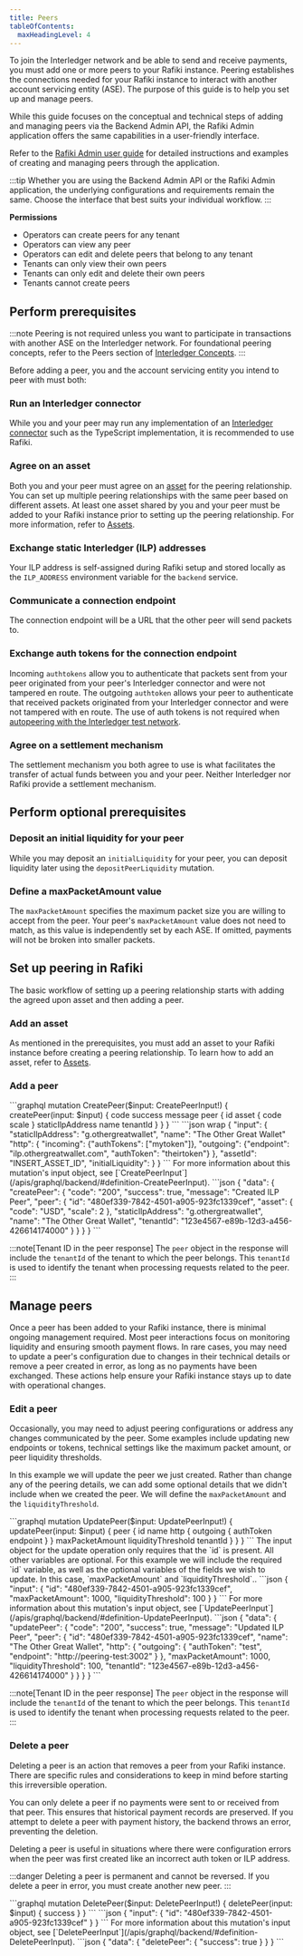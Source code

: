 ```yaml
---
title: Peers
tableOfContents:
  maxHeadingLevel: 4
---
```



To join the Interledger network and be able to send and receive payments, you must add one or more peers to your Rafiki instance. Peering establishes the connections needed for your Rafiki instance to interact with another account servicing entity (ASE). The purpose of this guide is to help you set up and manage peers.

While this guide focuses on the conceptual and technical steps of adding and managing peers via the Backend Admin API, the Rafiki Admin application offers the same capabilities in a user-friendly interface.

Refer to the [Rafiki Admin user guide](/admin/admin-user-guide#peers) for detailed instructions and examples of creating and managing peers through the application.

:::tip
Whether you are using the Backend Admin API or the Rafiki Admin application, the underlying configurations and requirements remain the same. Choose the interface that best suits your individual workflow.
:::

**Permissions**

- Operators can create peers for any tenant
- Operators can view any peer
- Operators can edit and delete peers that belong to any tenant
- Tenants can only view their own peers
- Tenants can only edit and delete their own peers
- Tenants cannot create peers

## Perform prerequisites

:::note
Peering is not required unless you want to participate in transactions with another ASE on the Interledger network. For foundational peering concepts, refer to the Peers section of [Interledger Concepts](/overview/concepts/interledger/#peers).
:::

Before adding a peer, you and the account servicing entity you intend to peer with must both:

### Run an Interledger connector

While you and your peer may run any implementation of an [Interledger connector](/integration/deployment/services/backend-service#interledger-connector) such as the <LinkOut href="https://github.com/interledger/interledgerjs">TypeScript implementation</LinkOut>, it is recommended to use Rafiki.

### Agree on an asset

Both you and your peer must agree on an [asset](/overview/concepts/accounting#assets) for the peering relationship. You can set up multiple peering relationships with the same peer based on different assets. At least one asset shared by you and your peer must be added to your Rafiki instance prior to setting up the peering relationship. For more information, refer to [Assets](/integration/requirements/assets/).

### Exchange static Interledger (ILP) addresses

Your <LinkOut href="https://interledger.org/developers/rfcs/ilp-addresses/">ILP address</LinkOut> is self-assigned during Rafiki setup and stored locally as the `ILP_ADDRESS` environment variable for the `backend` service.

### Communicate a connection endpoint

The connection endpoint will be a URL that the other peer will send packets to.

### Exchange auth tokens for the connection endpoint

Incoming `authtokens` allow you to authenticate that packets sent from your peer originated from your peer's Interledger connector and were not tampered en route. The outgoing `authtoken` allows your peer to authenticate that received packets originated from your Interledger connector and were not tampered with en route. The use of auth tokens is not required when [autopeering with the Interledger test network](/integration/playground/autopeering).

### Agree on a settlement mechanism

The settlement mechanism you both agree to use is what facilitates the transfer of actual funds between you and your peer. Neither Interledger nor Rafiki provide a settlement mechanism.

## Perform optional prerequisites

### Deposit an initial liquidity for your peer

While you may deposit an `initialLiquidity` for your peer, you can deposit liquidity later using the `depositPeerLiquidity` mutation.

### Define a maxPacketAmount value

The `maxPacketAmount` specifies the maximum packet size you are willing to accept from the peer. Your peer's `maxPacketAmount` value does not need to match, as this value is independently set by each ASE. If omitted, payments will not be broken into smaller packets.

## Set up peering in Rafiki

The basic workflow of setting up a peering relationship starts with adding the agreed upon asset and then adding a peer.

### Add an asset

As mentioned in the prerequisites, you must add an asset to your Rafiki instance before creating a peering relationship. To learn how to add an asset, refer to [Assets](/integration/requirements/assets/).

### Add a peer

<Tabs>
  <TabItem label="Operation">
    ```graphql
    mutation CreatePeer($input: CreatePeerInput!) {
      createPeer(input: $input) {
        code
        success
        message
        peer {
          id
          asset {
            code
            scale
          }
          staticIlpAddress
          name
          tenantId
        }
      }
    }
    ```
  </TabItem>
  <TabItem label="Variables">
    ```json wrap
    {
      "input": {
      "staticIlpAddress": "g.othergreatwallet",
      "name": "The Other Great Wallet"
      "http": {
          "incoming": {"authTokens": ["mytoken"]},
          "outgoing": {"endpoint": "ilp.othergreatwallet.com", "authToken": "theirtoken"}
        },
      "assetId": "INSERT_ASSET_ID",
      "initialLiquidity": <optionally, an initial amount of liquidity to provision. Liquidity can also be deposited via the `DepositPeerLiquidity` mutation>
      }
    }
    ```
    For more information about this mutation's input object, see [`CreatePeerInput`](/apis/graphql/backend/#definition-CreatePeerInput).

<TenantIdHmacNote />

  </TabItem>
  <TabItem label="Response">
    ```json
    {
      "data": {
        "createPeer": {
          "code": "200",
          "success": true,
          "message": "Created ILP Peer",
          "peer": {
            "id": "480ef339-7842-4501-a905-923fc1339cef",
            "asset": {
              "code": "USD",
              "scale": 2
            },
            "staticIlpAddress": "g.othergreatwallet",
            "name": "The Other Great Wallet",
            "tenantId": "123e4567-e89b-12d3-a456-426614174000"
          }
        }
      }
    }
    ```

:::note[Tenant ID in the peer response]
The `peer` object in the response will include the `tenantId` of the tenant to which the peer belongs. This `tenantId` is used to identify the tenant when processing requests related to the peer.
:::

  </TabItem>
</Tabs>

## Manage peers

Once a peer has been added to your Rafiki instance, there is minimal ongoing management required. Most peer interactions focus on monitoring liquidity and ensuring smooth payment flows. In rare cases, you may need to update a peer's configuration due to changes in their technical details or remove a peer created in error, as long as no payments have been exchanged. These actions help ensure your Rafiki instance stays up to date with operational changes.

### Edit a peer

Occasionally, you may need to adjust peering configurations or address any changes communicated by the peer. Some examples include updating new endpoints or tokens, technical settings like the maximum packet amount, or peer liquidity thresholds.

In this example we will update the peer we just created. Rather than change any of the peering details, we can add some optional details that we didn't include when we created the peer. We will define the `maxPacketAmount` and the `liquidityThreshold`.

<Tabs>
  <TabItem label="Operation">
    ```graphql
    mutation UpdatePeer($input: UpdatePeerInput!) {
      updatePeer(input: $input) {
        peer {
          id
          name
          http {
            outgoing {
              authToken
              endpoint
            }
          }
          maxPacketAmount
          liquidityThreshold
          tenantId
        }
      }
    }
    ```
  </TabItem>
  <TabItem label="Variables">
  The input object for the update operation only requires that the `id` is present. All other variables are optional. For this example we will include the required `id` variable, as well as the optional variables of the fields we wish to update. In this case, `maxPacketAmount` and `liquidityThreshold`.. 
    ```json
    {
      "input": {
        "id": "480ef339-7842-4501-a905-923fc1339cef",
        "maxPacketAmount": 1000,
        "liquidityThreshold": 100
      }
    }
    ```
    For more information about this mutation's input object, see [`UpdatePeerInput`](/apis/graphql/backend/#definition-UpdatePeerInput).

<TenantIdHmacNote />

  </TabItem>
  <TabItem label="Response">
    ```json
    {
      "data": {
        "updatePeer": {
          "code": "200",
          "success": true,
          "message": "Updated ILP Peer",
          "peer": {
            "id": "480ef339-7842-4501-a905-923fc1339cef",
            "name": "The Other Great Wallet",
            "http": {
              "outgoing": {
                "authToken": "test",
                "endpoint": "http://peering-test:3002"
              }
            },
            "maxPacketAmount": 1000,
            "liquidityThreshold": 100,
            "tenantId": "123e4567-e89b-12d3-a456-426614174000"
          }
        }
      }
    }
    ```

:::note[Tenant ID in the peer response]
The `peer` object in the response will include the `tenantId` of the tenant to which the peer belongs. This `tenantId` is used to identify the tenant when processing requests related to the peer.
:::

  </TabItem>
</Tabs>

### Delete a peer

Deleting a peer is an action that removes a peer from your Rafiki instance. There are specific rules and considerations to keep in mind before starting this irreversible operation.

You can only delete a peer if no payments were sent to or received from that peer. This ensures that historical payment records are preserved. If you attempt to delete a peer with payment history, the backend throws an error, preventing the deletion.

Deleting a peer is useful in situations where there were configuration errors when the peer was first created like an incorrect auth token or ILP address.

:::danger
Deleting a peer is permanent and cannot be reversed. If you delete a peer in error, you must create another new peer.
:::

<Tabs>
  <TabItem label="Operation">
    ```graphql
    mutation DeletePeer($input: DeletePeerInput!) {
      deletePeer(input: $input) {
        success
      }
    }
    ```
  </TabItem>
  <TabItem label="Variables">
    ```json
    {
      "input": {
        "id": "480ef339-7842-4501-a905-923fc1339cef"
      }
    }
    ```
    For more information about this mutation's input object, see [`DeletePeerInput`](/apis/graphql/backend/#definition-DeletePeerInput).
  </TabItem>
  <TabItem label="Response">
    ```json
    {
      "data": {
        "deletePeer": {
          "success": true
        }
      }
    }
    ```
  </TabItem>
</Tabs>
